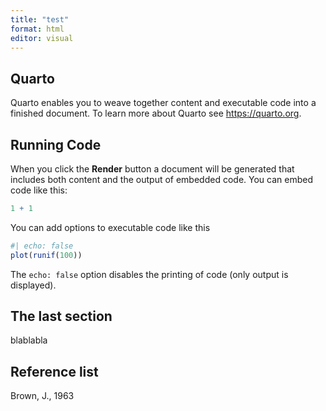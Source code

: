 ```yaml
---
title: "test"
format: html
editor: visual
---
```


## Quarto

Quarto enables you to weave together content and executable code into a finished document. To learn more about Quarto see <https://quarto.org>.

## Running Code

When you click the **Render** button a document will be generated that includes both content and the output of embedded code. You can embed code like this:

```r
1 + 1
```

You can add options to executable code like this

```r
#| echo: false
plot(runif(100))
```

The `echo: false` option disables the printing of code (only output is displayed).

## The last section

blablabla

## Reference list

Brown, J., 1963
